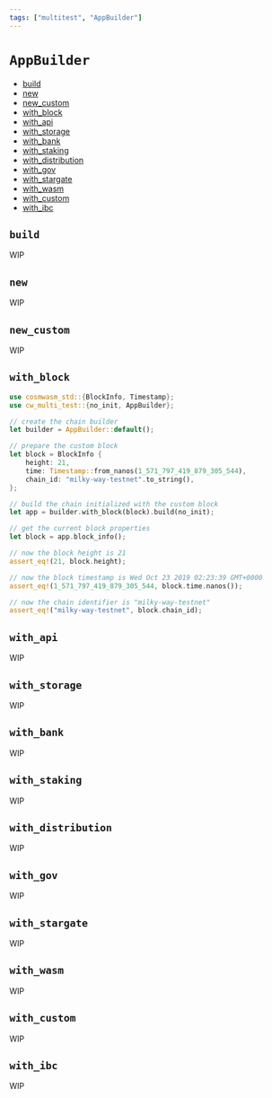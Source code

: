 ```yaml
---
tags: ["multitest", "AppBuilder"]
---
```


# `AppBuilder`

- [build](app-builder#build)
- [new](app-builder#new)
- [new_custom](app-builder#new_custom)
- [with_block](app-builder#with_block)
- [with_api](app-builder#with_api)
- [with_storage](app-builder#with_storage)
- [with_bank](app-builder#with_bank)
- [with_staking](app-builder#with_staking)
- [with_distribution](app-builder#with_distribution)
- [with_gov](app-builder#with_gov)
- [with_stargate](app-builder#with_stargate)
- [with_wasm](app-builder#with_wasm)
- [with_custom](app-builder#_with_custom)
- [with_ibc](app-builder#with_ibc)

## `build`

WIP

## `new`

WIP

## `new_custom`

WIP

## `with_block`

```rust showLineNumbers {15} /with_block/
use cosmwasm_std::{BlockInfo, Timestamp};
use cw_multi_test::{no_init, AppBuilder};

// create the chain builder
let builder = AppBuilder::default();

// prepare the custom block
let block = BlockInfo {
    height: 21,
    time: Timestamp::from_nanos(1_571_797_419_879_305_544),
    chain_id: "milky-way-testnet".to_string(),
};

// build the chain initialized with the custom block
let app = builder.with_block(block).build(no_init);

// get the current block properties
let block = app.block_info();

// now the block height is 21
assert_eq!(21, block.height);

// now the block timestamp is Wed Oct 23 2019 02:23:39 GMT+0000
assert_eq!(1_571_797_419_879_305_544, block.time.nanos());

// now the chain identifier is "milky-way-testnet"
assert_eq!("milky-way-testnet", block.chain_id);
```

## `with_api`

WIP

## `with_storage`

WIP

## `with_bank`

WIP

## `with_staking`

WIP

## `with_distribution`

WIP

## `with_gov`

WIP

## `with_stargate`

WIP

## `with_wasm`

WIP

## `with_custom`

WIP

## `with_ibc`

WIP
